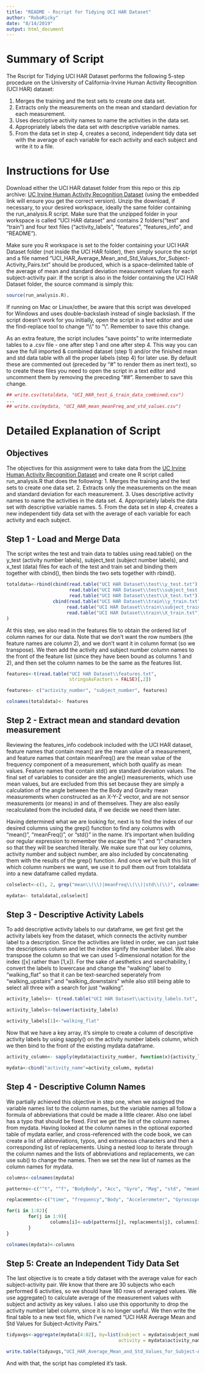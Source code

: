 ---
title: "README - Rscript for Tidying UCI HAR Dataset"
author: "RoboRicky"
date: "8/14/2019"
output: html_document
---
# Summary of Script

The Rscript for Tidying UCI HAR Dataset performs the following 5-step procedure on the University of California-Irvine Human Activity Recognition (UCI HAR) dataset:

1. Merges the training and the test sets to create one data set.
2. Extracts only the measurements on the mean and standard deviation for each measurement.
3. Uses descriptive activity names to name the activities in the data set.
4. Appropriately labels the data set with descriptive variable names.
5. From the data set in step 4, creates a second, independent tidy data set with the average of each variable for each activity and each subject and write it to a file. 


# Instructions for Use

Download either the UCI HAR dataset folder from this repo or this zip archive: [UC Irvine Human Activity Recognition Dataset](https://d396qusza40orc.cloudfront.net/getdata%2Fprojectfiles%2FUCI%20HAR%20Dataset.zip) (using the embedded link will ensure you get the correct version). Unzip the download, if necessary, to your desired workspace, ideally the same folder containing the run_analysis.R script. Make sure that the unzipped folder in your workspace is called "UCI HAR dataset" and contains 2 folders("test" and "train") and four text files ("activity_labels", "features", "features_info", and "README").

Make sure you R workspace is set to the folder containing your UCI HAR Dataset folder (not inside the UCI HAR folder), then simply source the script and a file named "UCI_HAR_Average_Mean_and_Std_Values_for_Subject-Activity_Pairs.txt" should be produced, which is a space-delimited table of the average of mean and standard deviation measurement values for each subject-activity pair. If the script is also in the folder containing the UCI HAR Dataset folder, the source command is simply this:

```{r eval=FALSE}
source(run_analysis.R). 
```

If running on Mac or Linux/other, be aware that this script was developed for Windows and uses double-backslash instead of single backslash. If the script doesn't work for you initially, open the script in a text editor and use the find-replace tool to change "\\\\" to "\\". Remember to save this change. 

As an extra feature, the script includes "save points" to write intermediate tables to a .csv file - one after step 1 and one after step 4. This way you can save the full imported & combined dataset (step 1) and/or the finished mean and std data table with all the proper labels (step 4) for later use. By default these are commented out (preceded by "#" to render them as inert text), so to create these files you need to open the script in a text editor and uncomment them by removing the preceding "##". Remember to save this change.
```{r eval=FALSE}
## write.csv(totaldata, "UCI_HAR_test_&_train_data_combined.csv")
...
## write.csv(mydata, "UCI_HAR_mean_meanFreq_and_std_values.csv")
```


# Detailed Explanation of Script

## Objectives
The objectives for this assignment were to take data from the [UC Irvine Human Activity Recognition Dataset](https://d396qusza40orc.cloudfront.net/getdata%2Fprojectfiles%2FUCI%20HAR%20Dataset.zip) and create one R script called run_analysis.R that does the following:
1. Merges the training and the test sets to create one data set.
2. Extracts only the measurements on the mean and standard deviation for each measurement.
3. Uses descriptive activity names to name the activities in the data set.
4. Appropriately labels the data set with descriptive variable names.
5. From the data set in step 4, creates a new independent tidy data set with the average of each variable for each activity and each subject.  

## Step 1 - Load and Merge Data
The script writes the test and train data to tables using read.table() on the y_test (activity number labels), subject_test (subject number labels), and x_test (data) files for each of the test and train set and binding them together with cbind(), then binds the two sets together with rbind(). 
```{r eval=FALSE}
totaldata<-rbind(cbind(read.table("UCI HAR Dataset\\test\\y_test.txt"),
                       read.table("UCI HAR Dataset\\test\\subject_test.txt"),
                       read.table("UCI HAR Dataset\\test\\X_test.txt")), 
                 cbind(read.table("UCI HAR Dataset\\train\\y_train.txt"),
                      read.table("UCI HAR Dataset\\train\\subject_train.txt"),
                      read.table("UCI HAR Dataset\\train\\X_train.txt"))
)
```

At this step, we also read in the features file to obtain the ordered list of column names for our data. Note that we don't want the row numbers (the feature names are column 2), and we don't want it in column format (so we transpose). We then add the activity and subject number column names to the front of the feature list (since they have been bound as columns 1 and 2), and then set the column names to be the same as the features list.
```{r eval=FALSE}
features<-t(read.table("UCI HAR Dataset\\features.txt", 
                       stringsAsFactors = FALSE)[,2])

features<- c("activity_number", "subject_number", features)

colnames(totaldata)<- features
```

## Step 2 - Extract mean and standard devation measurement
Reviewing the features_info codebook included with the UCI HAR dataset, feature names that contain mean() are the mean value of a measurement, and feature names that contain meanFreq() are the mean value of the frequency component of a measurement, which both qualify as mean values. Feature names that contain std() are standard deviation values. The final set of variables to consider are the angle() measurements, which use mean values, but are excluded from this set because they are simply a calculation of the angle between the the Body and Gravity mean measurements when constructed as an X-Y-Z vector, and are not sensor measurements (or means) in and of themselves. They are also easily recalculated from the included data, if we decide we need them later.

Having determined what we are looking for, next is to find the index of our desired columns using the grep() function to find any columns with "mean()", "meanFreq()", or "std()" in the name. It's important when building our regular expression to remember the escape the "(" and ")" characters so that they will be searched literally. We make sure that our key columns, activity number and subject number, are also included by concatenating them with the results of the grep() function. And once we've built this list of which column numbers we want, we use it to pull them out from totaldata into a new dataframe called mydata.
```{r eval=FALSE}
colselect<-c(1, 2, grep("mean\\(\\)|meanFreq\\(\\)|std\\(\\)", colnames(totaldata)))

mydata<- totaldata[,colselect]
```

## Step 3 - Descriptive Activity Labels

To add descriptive activity labels to our dataframe, we get first get the activity labels key from the dataset, which connects the activity number label to a description. Since the activities are listed in order, we can just take the descriptions column and let the index signify the number label. We also transpose the column so that we can used 1-dimensional notation for the index ([x] rather than [1,x]). For the sake of aesthetics and searchability, I convert the labels to lowercase and change the "walking" label to "walking_flat" so that it can be text-searched seperately from "walking_upstairs" and "walking_downstairs" while also still being able to select all three with a search for just "walking".

```{r eval=FALSE}
activity_labels<- t(read.table("UCI HAR Dataset\\activity_labels.txt", stringsAsFactors = FALSE)[,2])

activity_labels<-tolower(activity_labels)

activity_labels[1]<-"walking_flat"
```

Now that we have a key array, it's simple to create a column of descriptive activity labels by using sapply() on the activity number labels column, which we then bind to the front of the existing mydata dataframe. 
```{r eval=FALSE}
activity_column<- sapply(mydata$activity_number, function(x){activity_labels[x]})

mydata<-cbind("activity_name"=activity_column, mydata)
```

## Step 4 - Descriptive Column Names

We partially achieved this objective in step one, when we assigned the variable names list to the column names, but the variable names all follow a formula of abbreviations that could be made a little clearer. Also one label has a typo that should be fixed. First we get the list of the column names from mydata. Having looked at the column names in the optional exported table of mydata earlier, and cross-referenced with the code book, we can create a list of abbreviations, typos, and extraneous characters and then a corresponding list of replacements. Using a nested loop to iterate through the column names and the lists of abbreviations and replacements, we can use sub() to change the names. Then we set the new list of names as the column names for mydata.

```{r eval=FALSE}
columns<-colnames(mydata)

patterns<-c("^t", "^f", "BodyBody", "Acc", "Gyro", "Mag", "std", "meanFreq", "\\(\\)")

replacements<-c("time", "frequency","Body", "Accelerometer", "Gyroscope", "Magnitude", "standardDeviation", "meanFrequency", "")

for(i in 1:82){
        for(j in 1:9){
                columns[i]<-sub(patterns[j], replacements[j], columns[i], fixed=FALSE)
        }
}

colnames(mydata)<-columns
```

## Step 5: Create an Independent Tidy Data Set

The last objective is to create a tidy dataset with the average value for each subject-activity pair. We know that there are 30 subjects who each performed 6 activities, so we should have 180 rows of averaged values. We use aggregate() to calculate average of the measurement values with subject and activity as key values. I also use this opportunity to drop the activity number label column, since it is no longer useful. We then write the final table to a new text file, which I've named "UCI HAR Average Mean and Std Values for Subject-Activity Pairs."

```{r eval=FALSE}
tidyavgs<-aggregate(mydata[4:82], by=list(subject = mydata$subject_number, 
                                         activity = mydata$activity_name), mean)

write.table(tidyavgs,"UCI_HAR_Average_Mean_and_Std_Values_for_Subject-Activity_Pairs.txt", row.names=FALSE)
```

And with that, the script has completed it's task.
